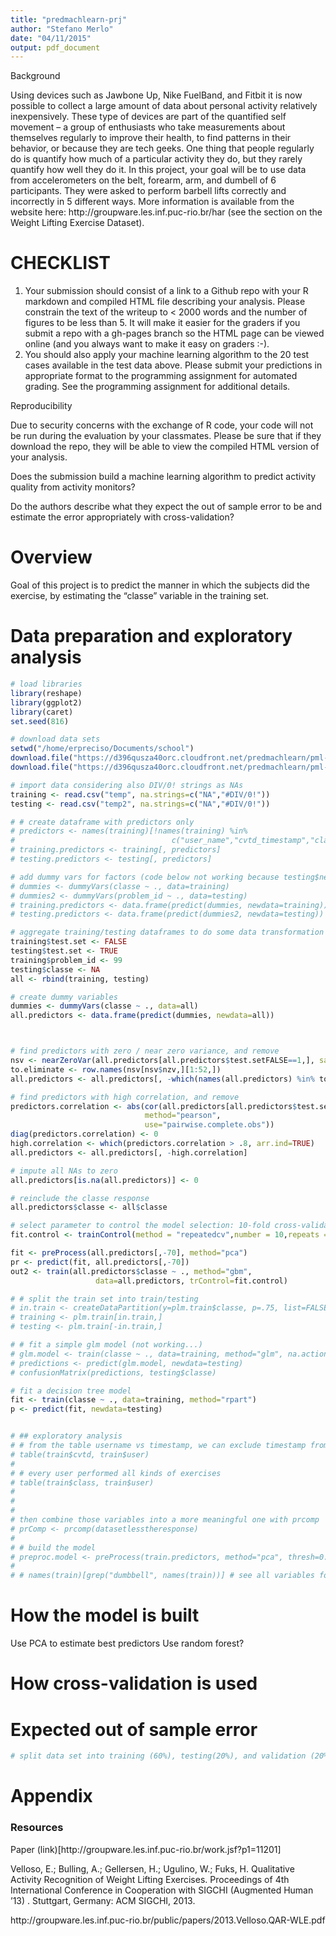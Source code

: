 ```yaml
---
title: "predmachlearn-prj"
author: "Stefano Merlo"
date: "04/11/2015"
output: pdf_document
---
```

Background

Using devices such as Jawbone Up, Nike FuelBand, and Fitbit it is now possible to collect a large amount of data about personal activity relatively inexpensively. These type of devices are part of the quantified self movement – a group of enthusiasts who take measurements about themselves regularly to improve their health, to find patterns in their behavior, or because they are tech geeks. One thing that people regularly do is quantify how much of a particular activity they do, but they rarely quantify how well they do it. In this project, your goal will be to use data from accelerometers on the belt, forearm, arm, and dumbell of 6 participants. They were asked to perform barbell lifts correctly and incorrectly in 5 different ways. More information is available from the website here: http://groupware.les.inf.puc-rio.br/har (see the section on the Weight Lifting Exercise Dataset). 

 
# CHECKLIST

1. Your submission should consist of a link to a Github repo with your R markdown and compiled HTML file describing your analysis. Please constrain the text of the writeup to < 2000 words and the number of figures to be less than 5. It will make it easier for the graders if you submit a repo with a gh-pages branch so the HTML page can be viewed online (and you always want to make it easy on graders :-).
2. You should also apply your machine learning algorithm to the 20 test cases available in the test data above. Please submit your predictions in appropriate format to the programming assignment for automated grading. See the programming assignment for additional details. 

Reproducibility 

Due to security concerns with the exchange of R code, your code will not be run during the evaluation by your classmates. Please be sure that if they download the repo, they will be able to view the compiled HTML version of your analysis. 

Does the submission build a machine learning algorithm to predict activity quality from activity monitors?

Do the authors describe what they expect the out of sample error to be and estimate the error appropriately with cross-validation?

# Overview

Goal of this project is to predict the manner in which the subjects did the exercise, by estimating the "classe" variable in the training set.

# Data preparation and exploratory analysis

```r
# load libraries
library(reshape)
library(ggplot2)
library(caret)
set.seed(816)

# download data sets
setwd("/home/erpreciso/Documents/school")
download.file("https://d396qusza40orc.cloudfront.net/predmachlearn/pml-training.csv", "temp", method="curl")
download.file("https://d396qusza40orc.cloudfront.net/predmachlearn/pml-testing.csv", "temp2", method="curl")

# import data considering also DIV/0! strings as NAs
training <- read.csv("temp", na.strings=c("NA","#DIV/0!"))
testing <- read.csv("temp2", na.strings=c("NA","#DIV/0!"))

# # create dataframe with predictors only
# predictors <- names(training)[!names(training) %in% 
#                                   c("user_name","cvtd_timestamp","classe")]
# training.predictors <- training[, predictors]
# testing.predictors <- testing[, predictors]

# add dummy vars for factors (code below not working because testing$new_window is a one-level factor)
# dummies <- dummyVars(classe ~ ., data=training)
# dummies2 <- dummyVars(problem_id ~ ., data=testing)
# training.predictors <- data.frame(predict(dummies, newdata=training))
# testing.predictors <- data.frame(predict(dummies2, newdata=testing))

# aggregate training/testing dataframes to do some data transformation
training$test.set <- FALSE
testing$test.set <- TRUE
training$problem_id <- 99
testing$classe <- NA
all <- rbind(training, testing)

# create dummy variables
dummies <- dummyVars(classe ~ ., data=all)
all.predictors <- data.frame(predict(dummies, newdata=all))



# find predictors with zero / near zero variance, and remove
nsv <- nearZeroVar(all.predictors[all.predictors$test.setFALSE==1,], saveMetrics=TRUE)
to.eliminate <- row.names(nsv[nsv$nzv,][1:52,])
all.predictors <- all.predictors[, -which(names(all.predictors) %in% to.eliminate)]

# find predictors with high correlation, and remove
predictors.correlation <- abs(cor(all.predictors[all.predictors$test.setFALSE==1,],
                              method="pearson",
                              use="pairwise.complete.obs"))
diag(predictors.correlation) <- 0
high.correlation <- which(predictors.correlation > .8, arr.ind=TRUE)
all.predictors <- all.predictors[, -high.correlation]

# impute all NAs to zero
all.predictors[is.na(all.predictors)] <- 0

# reinclude the classe response
all.predictors$classe <- all$classe

# select parameter to control the model selection: 10-fold cross-validation
fit.control <- trainControl(method = "repeatedcv",number = 10,repeats = 10)

fit <- preProcess(all.predictors[,-70], method="pca")
pr <- predict(fit, all.predictors[,-70])
out2 <- train(all.predictors$classe ~ ., method="gbm",
                   data=all.predictors, trControl=fit.control)

# # split the train set into train/testing
# in.train <- createDataPartition(y=plm.train$classe, p=.75, list=FALSE)
# training <- plm.train[in.train,]
# testing <- plm.train[-in.train,]

# # fit a simple glm model (not working...)
# glm.model <- train(classe ~ ., data=training, method="glm", na.action=na.omit)
# predictions <- predict(glm.model, newdata=testing)
# confusionMatrix(predictions, testing$classe)

# fit a decision tree model
fit <- train(classe ~ ., data=training, method="rpart")
p <- predict(fit, newdata=testing)


# ## exploratory analysis
# # from the table username vs timestamp, we can exclude timestamp from the analysis and regroup each user's obs
# table(train$cvtd, train$user)
# 
# # every user performed all kinds of exercises
# table(train$class, train$user)
# 
#
# 
# then combine those variables into a more meaningful one with prcomp
# prComp <- prcomp(datasetlesstheresponse)
# 
# # build the model
# preproc.model <- preProcess(train.predictors, method="pca", thresh=0.8, pcaComp=2)
# 
# # names(train)[grep("dumbbell", names(train))] # see all variables for "dumbbell"

```

# How the model is built

Use PCA to estimate best predictors
Use random forest?

# How cross-validation is used

# Expected out of sample error

```r
# split data set into training (60%), testing(20%), and validation (20%)

```

# Appendix

### Resources

Paper (link)[http://groupware.les.inf.puc-rio.br/work.jsf?p1=11201]

Velloso, E.; Bulling, A.; Gellersen, H.; Ugulino, W.; Fuks, H. Qualitative Activity Recognition of Weight Lifting Exercises. Proceedings of 4th International Conference in Cooperation with SIGCHI (Augmented Human '13) . Stuttgart, Germany: ACM SIGCHI, 2013.

http://groupware.les.inf.puc-rio.br/public/papers/2013.Velloso.QAR-WLE.pdf

